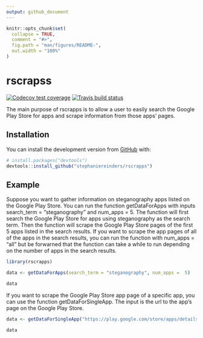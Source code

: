 ```yaml
---
output: github_document
---
```


<!-- README.md is generated from README.Rmd. Please edit that file -->

```r
knitr::opts_chunk$set(
  collapse = TRUE,
  comment = "#>",
  fig.path = "man/figures/README-",
  out.width = "100%"
)
```

# rscrapss

<!-- badges: start -->
[![Codecov test coverage](https://codecov.io/gh/stephaniereinders/rscrapps/branch/master/graph/badge.svg)](https://codecov.io/gh/stephaniereinders/rscrapps?branch=master)
[![Travis build status](https://travis-ci.com/stephaniereinders/rscrapps.svg?branch=master)](https://travis-ci.com/stephaniereinders/rscrapps)
<!-- badges: end -->

The main purpose of rscrapps is to allow a user to easily search the Google Play Store for apps and scrape information from those apps' pages.

## Installation

<!-- You can install the released version of rscrapps from [CRAN](https://CRAN.R-project.org) with: -->

<!-- ``` r -->
<!-- install.packages("rscrapps") -->
<!-- ``` -->

You can install the development version from [GitHub](https://github.com/) with:

``` r
# install.packages("devtools")
devtools::install_github("stephaniereinders/rscrapps")
```

## Example

Suppose you want to gather information on steganography apps listed on the Google Play Store. You can run the function getDataForApps with inputs search_term = "steganography" and num_apps = 5. The function will first search the Google Play Store for apps using steganography as the search term. Then the function will scrape the Google Play Store pages of the first 5 apps listed in the search results. If you want to scrape the app pages of all of the apps in the search results, you can run the function with num_apps = "all" but be forwarned that the function can take a while to run depending on the number of apps in the search results.  

```r
library(rscrapps)

data <- getDataForApps(search_term = "steganography", num_apps =  5)

data

```

If you want to scrape the Google Play Store app page of a specific app, you can use the function getDataForSingleApp. The input is the url to the app's page on the Google Play Store.

```r
data <- getDataForSingleApp("https://play.google.com/store/apps/details?id=com.hulu.plus")

data
```




